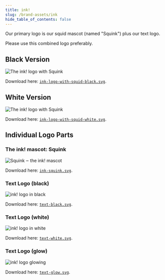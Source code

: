 ```yaml
---
title: ink!
slug: /brand-assets/ink
hide_table_of_contents: false
---
```



Our primary logo is our squid mascot (named "Squink") plus our text logo.

Please use this combined logo preferably.

## Black Version

<div className="white-container">
    <img src={useBaseUrl('/img/ink-logo-with-squid-black.svg')} alt="The ink! logo with Squink" className="brand-asset" />
</div>

Download here: [`ink-logo-with-squid-black.svg`](/img/ink-logo-with-squid-black.svg).

## White Version

<div className="black-container">
    <img src={useBaseUrl('/img/ink-logo-with-squid-white.svg')} alt="The ink! logo with Squink" className="brand-asset" />
</div>

Download here: [`ink-logo-with-squid-white.svg`](/img/ink-logo-with-squid-white.svg).

## Individual Logo Parts

### The ink! mascot: Squink

<div className="black-container">
    <img src={useBaseUrl('/img/ink-squink.svg')} alt="Squink ‒ the ink! mascot" className="brand-asset" />
</div>

Download here: [`ink-squink.svg`](/img/ink-squink.svg).

### Text Logo (black)

<div className="white-container">
    <img src={useBaseUrl('/img/text-black.svg')} alt="ink! logo in black" className="brand-asset" />
</div>

Download here: [`text-black.svg`](/img/text-black.svg).

### Text Logo (white)

<div className="black-container">
    <img src={useBaseUrl('/img/text-white.svg')} alt="ink! logo in white" className="brand-asset" />
</div>

Download here: [`text-white.svg`](/img/text-white.svg).

### Text Logo (glow)

<div className="black-container">
    <img src={useBaseUrl('/img/text-glow.svg')} alt="ink! logo glowing" className="brand-asset" />
</div>

Download here: [`text-glow.svg`](/img/text-glow.svg).